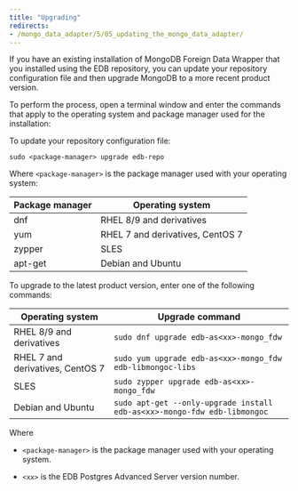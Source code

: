 ```yaml
---
title: "Upgrading"
redirects:
- /mongo_data_adapter/5/05_updating_the_mongo_data_adapter/
---
```


<div id="updating_the_mongo_data_adapter" class="registered_link"></div>


If you have an existing installation of MongoDB Foreign Data Wrapper that you installed using the EDB repository, you can update your repository configuration file and then upgrade MongoDB to a more recent product version. 

To perform the process, open a terminal window and enter the commands that apply to the operating system and package manager used for the installation:

To update your repository configuration file:

```shell
sudo <package-manager> upgrade edb-repo
```

Where `<package-manager>` is the package manager used with your operating system:

  | Package manager |         Operating system         |
  | --------------- | -------------------------------- |
  | dnf             | RHEL 8/9 and derivatives         |
  | yum             | RHEL 7 and derivatives, CentOS 7 |
  | zypper          | SLES                             |
  | apt-get         | Debian and Ubuntu                |

   
To upgrade to the latest product version, enter one of the following commands:

  |         Operating system         |                                  Upgrade command                                   |
  | -------------------------------- | ---------------------------------------------------------------------------------- |
  | RHEL 8/9 and derivatives         | `sudo dnf upgrade edb-as<xx>-mongo_fdw`                              |
  | RHEL 7 and derivatives, CentOS 7 | `sudo yum upgrade edb-as<xx>-mongo_fdw edb-libmongoc-libs`           |
  | SLES                             | `sudo zypper upgrade edb-as<xx>-mongo_fdw`                              |
  | Debian and Ubuntu                | `sudo apt-get --only-upgrade install edb-as<xx>-mongo-fdw edb-libmongoc` |

Where

- `<package-manager>` is the package manager used with your operating system.

- `<xx>` is the EDB Postgres Advanced Server version number.

